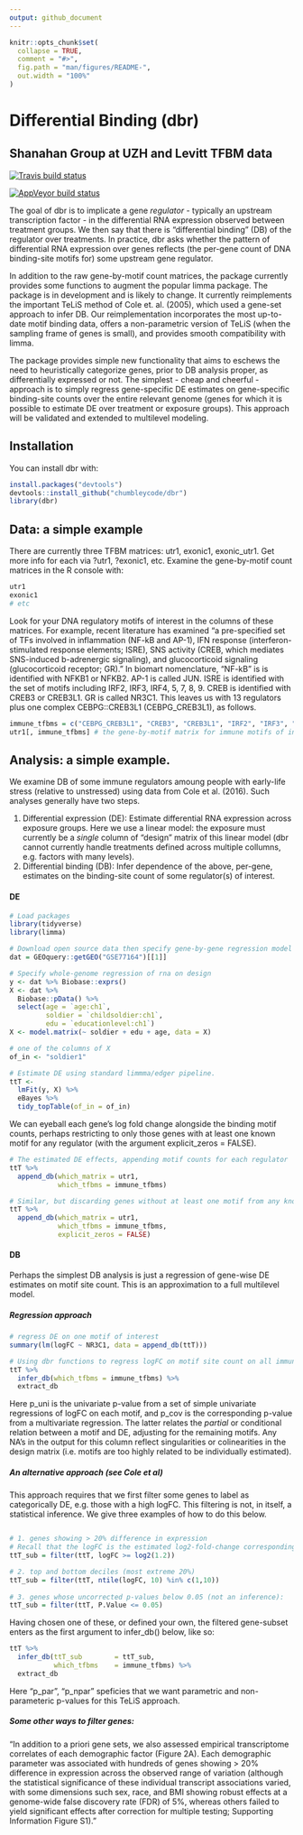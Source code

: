 ```yaml
---
output: github_document
---
```


<!-- README.md is generated from README.Rmd. Please edit that file -->

```r
knitr::opts_chunk$set(
  collapse = TRUE,
  comment = "#>",
  fig.path = "man/figures/README-",
  out.width = "100%"
)
```

# Differential Binding (dbr)
## Shanahan Group at UZH and Levitt TFBM data


[![Travis build status](https://travis-ci.org/chumbleycode/dbr.svg?branch=master)](https://travis-ci.org/chumbleycode/dbr)

[![AppVeyor build status](https://ci.appveyor.com/api/projects/status/github/chumbleycode/dbr?branch=master&svg=true)](https://ci.appveyor.com/project/chumbleycode/dbr)

The goal of dbr is to implicate a gene $regulator$ - typically an upstream transcription factor - in the differential RNA expression observed between treatment groups. We then say that there is "differential binding" (DB) of the regulator over treatments. In practice, dbr asks whether the pattern of differential RNA expression over genes reflects (the per-gene count of DNA binding-site motifs for) some upstream gene regulator.
 
In addition to the raw gene-by-motif count matrices, the package currently provides some functions to augment the popular limma package. The package is in development and is likely to change. It currently reimplements the important TeLiS method of Cole et. al. (2005), which used a gene-set approach to infer DB. Our reimplementation incorporates the most up-to-date motif binding data, offers a non-parametric version of TeLiS (when the sampling frame of genes is small), and provides smooth compatibility with limma. 

The package provides simple new functionality that aims to eschews the need to heuristically categorize genes, prior to DB analysis proper, as differentially expressed or not. The simplest - cheap and cheerful - approach is to simply regress gene-specific DE estimates on gene-specific binding-site counts over the entire relevant genome (genes for which it is possible to estimate DE over treatment or exposure groups). This approach will be validated and extended to multilevel modeling. 

## Installation

You can install dbr with:

```r
install.packages("devtools")
devtools::install_github("chumbleycode/dbr")
library(dbr)
```

## Data: a simple example

There are currently three TFBM matrices: utr1, exonic1, exonic_utr1. Get more info for each via ?utr1, ?exonic1, etc. Examine the gene-by-motif count matrices in the R console with:

```r
utr1
exonic1
# etc
```

Look for your DNA regulatory motifs of interest in the columns of these matrices. For example, recent literature has examined "a pre-specified set of TFs involved in inflammation (NF-kB and AP-1), IFN response (interferon-stimulated response elements; ISRE), SNS activity (CREB, which mediates SNS-induced b-adrenergic signaling), and glucocorticoid signaling (glucocorticoid receptor; GR)."  In biomart nomenclature, "NF-kB" is is identified with NFKB1 or NFKB2.  AP-1 is called JUN. ISRE is identified with the set of motifs including IRF2, IRF3, IRF4, 5, 7, 8, 9. CREB is identified with CREB3 or CREB3L1. GR is called NR3C1. This leaves us with 13 regulators plus one complex CEBPG::CREB3L1 (CEBPG_CREB3L1), as follows.

```r
immune_tfbms = c("CEBPG_CREB3L1", "CREB3", "CREB3L1", "IRF2", "IRF3", "IRF4", "IRF5", "IRF7", "IRF8", "IRF9", "JUN", "NFKB1", "NFKB2", "NR3C1")
utr1[, immune_tfbms] # the gene-by-motif matrix for immune motifs of interest
```

## Analysis: a simple example.

We examine DB of some immune regulators amoung people with early-life stress (relative to unstressed) using data from Cole et al. (2016). Such analyses generally have two steps. 

1. Differential expression (DE): Estimate differential RNA expression across exposure groups. Here we use a linear model: the exposure must currently be a *single* column of "design" matrix of this linear model (dbr cannot currently handle treatments defined across multiple collumns, e.g. factors with many levels). 
2. Differential binding (DB): Infer dependence of the above, per-gene, estimates on the binding-site count of some regulator(s) of interest.

#### DE

```r
# Load packages
library(tidyverse)
library(limma)

# Download open source data then specify gene-by-gene regression model
dat = GEOquery::getGEO("GSE77164")[[1]]

# Specify whole-genome regression of rna on design
y <- dat %>% Biobase::exprs()
X <- dat %>%
  Biobase::pData() %>%
  select(age = `age:ch1`,
         soldier = `childsoldier:ch1`,
         edu = `educationlevel:ch1`)
X <- model.matrix(~ soldier + edu + age, data = X) 

# one of the columns of X
of_in <- "soldier1" 

# Estimate DE using standard limmma/edger pipeline. 
ttT <-
  lmFit(y, X) %>%
  eBayes %>%
  tidy_topTable(of_in = of_in)
```

We can eyeball each gene's log fold change alongside the binding motif counts, perhaps restricting to only those genes with at least one known motif for any regulator (with the argument explicit_zeros = FALSE). 

```r
# The estimated DE effects, appending motif counts for each regulator
ttT %>% 
  append_db(which_matrix = utr1,
            which_tfbms = immune_tfbms) 

# Similar, but discarding genes without at least one motif from any known regulator (amoung those in which_matrix)
ttT %>% 
  append_db(which_matrix = utr1, 
            which_tfbms = immune_tfbms, 
            explicit_zeros = FALSE) 
```

#### DB

Perhaps the simplest DB analysis is just a regression of gene-wise DE estimates on motif site count. This is an approximation to a full multilevel model.

##### Regression approach


```r
# regress DE on one motif of interest
summary(lm(logFC ~ NR3C1, data = append_db(ttT))) 

# Using dbr functions to regress logFC on motif site count on all immune_motifs: beware multiplicity
ttT %>%
  infer_db(which_tfbms = immune_tfbms) %>%
  extract_db

```

Here p_uni is the univariate p-value from a set of simple univariate regressions of logFC on each motif, and p_cov is the corresponding p-value from a multivariate regression. The latter relates the $partial$ or conditional relation between a motif and DE, adjusting for the remaining motifs. Any NA's in the output for this column reflect singularities or colinearities in the design matrix (i.e. motifs are too highly related to be individually estimated).

##### An alternative approach (see Cole et al)

This approach requires that we first filter some genes to label as categorically DE, e.g. those with a high logFC. This filtering is not, in itself, a statistical inference. We give three examples of how to do this below. 

```r

# 1. genes showing > 20% difference in expression
# Recall that the logFC is the estimated log2-fold-change corresponding to the effect of interest. 
ttT_sub = filter(ttT, logFC >= log2(1.2))

# 2. top and bottom deciles (most extreme 20%)
ttT_sub = filter(ttT, ntile(logFC, 10) %in% c(1,10))
 
# 3. genes whose uncorrected p-values below 0.05 (not an inference):
ttT_sub = filter(ttT, P.Value <= 0.05)
```

Having chosen one of these, or defined your own, the filtered gene-subset enters as the first argument to infer_db() below, like so:

```r
ttT %>%
  infer_db(ttT_sub        = ttT_sub,
           which_tfbms    = immune_tfbms) %>%
  extract_db
```

Here "p_par", "p_npar" speficies that we want parametric and non-parameteric p-values for this TeLiS approach.

##### Some other ways to filter genes:

"In addition to a priori gene sets, we also assessed empirical transcriptome correlates of each demographic factor (Figure 2A).  Each demographic parameter was associated with hundreds of genes showing > 20% difference in expression across the observed range of variation (although the statistical significance of these individual transcript associations varied, with some dimensions such sex, race, and BMI showing robust effects at a genome-wide false discovery rate (FDR) of 5%, whereas others failed to yield significant effects after correction for multiple testing; Supporting Information Figure S1)."
